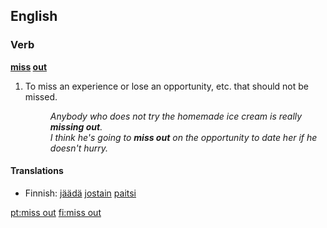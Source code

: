 ==English==

===Verb===
'''[[miss]] [[out]]'''
# {{idiomatic}} To miss an experience or lose an opportunity, etc. that should not be missed.
#:''Anybody who does not try the homemade ice cream is really '''missing out'''.''
#:''I think he's going to '''miss out''' on the opportunity to date her if he doesn't hurry.''

====Translations====
{{trans-top|extremely happy and carefree}}
* Finnish: [[jäädä]] [[jostain]] [[paitsi]]
{{trans-mid}}
{{trans-bottom}}

[[pt:miss out]]
[[fi:miss out]]